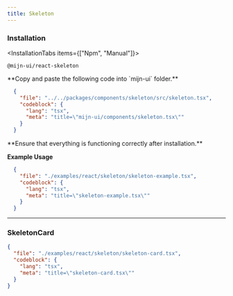 ```yaml
---
title: Skeleton
---
```



<ComponentPreview>
  <SkeletonExample />
</ComponentPreview>

### Installation

<InstallationTabs items={["Npm", "Manual"]}>
  <InstallationTabsContent value="Npm">
  ```package-install
  @mijn-ui/react-skeleton
  ```
  </InstallationTabsContent>
  <InstallationTabsContent value="Manual">
  <Steps>
  <Step>
  **Copy and paste the following code into `mijn-ui` folder.**

  ```json doc-gen:file
    {
      "file": "../../packages/components/skeleton/src/skeleton.tsx",
      "codeblock": {
        "lang": "tsx",
        "meta": "title=\"mijn-ui/components/skeleton.tsx\""
      }
    }
  ```
  </Step>
  
  <Step>
  **Ensure that everything is functioning correctly after installation.**
  </Step>
</Steps>
</InstallationTabsContent>
</InstallationTabs>

**Example Usage**

```json doc-gen:file
  {
    "file": "./examples/react/skeleton/skeleton-example.tsx",
    "codeblock": {
      "lang": "tsx",
      "meta": "title=\"skeleton-example.tsx\""
    }
  }
```

---

### SkeletonCard

<ComponentPreview>
  <SkeletonCard />
</ComponentPreview>

```json doc-gen:file
{
  "file": "./examples/react/skeleton/skeleton-card.tsx",
  "codeblock": {
    "lang": "tsx",
    "meta": "title=\"skeleton-card.tsx\""
  }
}
```
